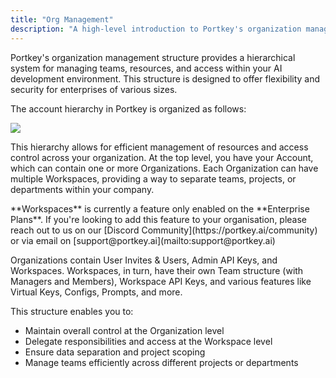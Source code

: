 ```yaml
---
title: "Org Management"
description: "A high-level introduction to Portkey's organization management structure and key concepts."
---
```


Portkey's organization management structure provides a hierarchical system for managing teams, resources, and access within your AI development environment. This structure is designed to offer flexibility and security for enterprises of various sizes.

The account hierarchy in Portkey is organized as follows:

<Frame>
  <img src="/images/guardrails/g7.webp"/>
</Frame>

This hierarchy allows for efficient management of resources and access control across your organization. At the top level, you have your Account, which can contain one or more Organizations. Each Organization can have multiple Workspaces, providing a way to separate teams, projects, or departments within your company.

<Note>
  **Workspaces** is currently a feature only enabled on the **Enterprise Plans**. If you're looking to add this feature to your organisation, please reach out to us on our [Discord Community](https://portkey.ai/community) or via email on [support@portkey.ai](mailto:support@portkey.ai)
</Note>

Organizations contain User Invites & Users, Admin API Keys, and Workspaces. Workspaces, in turn, have their own Team structure (with Managers and Members), Workspace API Keys, and various features like Virtual Keys, Configs, Prompts, and more.

This structure enables you to:

* Maintain overall control at the Organization level
* Delegate responsibilities and access at the Workspace level
* Ensure data separation and project scoping
* Manage teams efficiently across different projects or departments

<Card title="Organizations" href="/product/enterprise-offering/org-management/organizations"/>

<Card title="Workspaces" href="/portkey-endpoints/admin/workspaces"/>
<Card title="User Roles & Permissions" href="/product/enterprise-offering/org-management/user-roles-and-permissions"/>

<Card title="API Keys (AuthN and AuthZ)" href="/product/enterprise-offering/org-management/api-keys-authn-and-authz"/>
